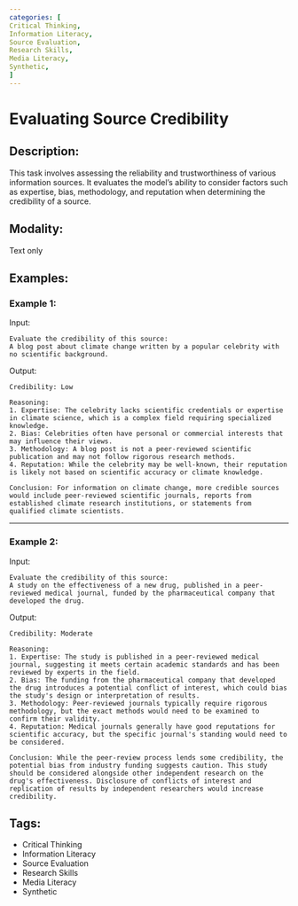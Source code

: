 ```yaml
---
categories: [
Critical Thinking,
Information Literacy,
Source Evaluation,
Research Skills,
Media Literacy,
Synthetic,
]
---
```


# Evaluating Source Credibility

## Description:
This task involves assessing the reliability and trustworthiness of various information sources. It evaluates the model's ability to consider factors such as expertise, bias, methodology, and reputation when determining the credibility of a source.

## Modality:
Text only

## Examples:

### Example 1:

Input:

```
Evaluate the credibility of this source:
A blog post about climate change written by a popular celebrity with no scientific background.
```

Output:

```
Credibility: Low

Reasoning:
1. Expertise: The celebrity lacks scientific credentials or expertise in climate science, which is a complex field requiring specialized knowledge.
2. Bias: Celebrities often have personal or commercial interests that may influence their views.
3. Methodology: A blog post is not a peer-reviewed scientific publication and may not follow rigorous research methods.
4. Reputation: While the celebrity may be well-known, their reputation is likely not based on scientific accuracy or climate knowledge.

Conclusion: For information on climate change, more credible sources would include peer-reviewed scientific journals, reports from established climate research institutions, or statements from qualified climate scientists.
```

---

### Example 2:

Input:

```
Evaluate the credibility of this source:
A study on the effectiveness of a new drug, published in a peer-reviewed medical journal, funded by the pharmaceutical company that developed the drug.
```

Output:

```
Credibility: Moderate

Reasoning:
1. Expertise: The study is published in a peer-reviewed medical journal, suggesting it meets certain academic standards and has been reviewed by experts in the field.
2. Bias: The funding from the pharmaceutical company that developed the drug introduces a potential conflict of interest, which could bias the study's design or interpretation of results.
3. Methodology: Peer-reviewed journals typically require rigorous methodology, but the exact methods would need to be examined to confirm their validity.
4. Reputation: Medical journals generally have good reputations for scientific accuracy, but the specific journal's standing would need to be considered.

Conclusion: While the peer-review process lends some credibility, the potential bias from industry funding suggests caution. This study should be considered alongside other independent research on the drug's effectiveness. Disclosure of conflicts of interest and replication of results by independent researchers would increase credibility.
```

## Tags:
- Critical Thinking
- Information Literacy
- Source Evaluation
- Research Skills
- Media Literacy
- Synthetic